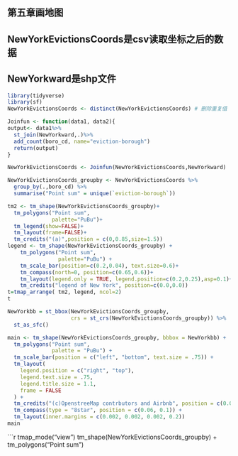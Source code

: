 ## 第五章画地图

## NewYorkEvictionsCoords是csv读取坐标之后的数据
## NewYorkward是shp文件

```r
library(tidyverse)
library(sf)
NewYorkEvictionsCoords <- distinct(NewYorkEvictionsCoords) # 删除重复值
```

```r
Joinfun <- function(data1, data2){
output<- data1%>%
  st_join(NewYorkward,.)%>%
  add_count(boro_cd, name="eviction-borough") 
  return(output)
}
```


```r
NewYorkEvictionsCoords <- Joinfun(NewYorkEvictionsCoords,NewYorkward)
```

```r
NewYorkEvictionsCoords_groupby <- NewYorkEvictionsCoords %>% 
  group_by(.,boro_cd) %>%
  summarise("Point sum" = unique(`eviction-borough`))
```

```r
tm2 <- tm_shape(NewYorkEvictionsCoords_groupby)+
  tm_polygons("Point sum",
              palette="PuBu")+
  tm_legend(show=FALSE)+
  tm_layout(frame=FALSE)+
  tm_credits("(a)",position = c(0,0.85,size=1.5))
legend <- tm_shape(NewYorkEvictionsCoords_groupby) +
    tm_polygons("Point sum",
                palette="PuBu") +
    tm_scale_bar(position=c(0.2,0.04), text.size=0.6)+
    tm_compass(north=0, position=c(0.65,0.6))+
    tm_layout(legend.only = TRUE, legend.position=c(0.2,0.25),asp=0.1)+
    tm_credits("legend of New York", position=c(0.0,0.0))
t=tmap_arrange( tm2, legend, ncol=2)
t
```


```r
NewYorkbb = st_bbox(NewYorkEvictionsCoords_groupby,
                    crs = st_crs(NewYorkEvictionsCoords_groupby)) %>% 
  st_as_sfc()
```

```r
main <- tm_shape(NewYorkEvictionsCoords_groupby, bbbox = NewYorkbb) +
  tm_polygons("Point sum",
              palette = "PuBu") +
  tm_scale_bar(position = c("left", "bottom", text.size = .75)) +
  tm_layout(
    legend.position = c("right", "top"),
    legend.text.size = .75,
    legend.title.size = 1.1,
    frame = FALSE
  ) +
  tm_credits("(c)OpenstreeMap contrbutors and Airbnb", position = c(0.0, 0.0)) +
  tm_compass(type = "8star", position = c(0.06, 0.1)) +
  tm_layout(inner.margins = c(0.002, 0.002, 0.002, 0.2))
main
```
```r
tmap_mode("view")
tm_shape(NewYorkEvictionsCoords_groupby) + 
  tm_polygons("Point sum") 
